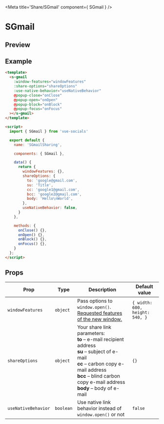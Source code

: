 
<Meta title='Share/SGmail' component={ SGmail } />

<style>{`
  .custom-preview .base-canvas {
    height: auto;
  }
`}</style>

# SGmail

## Preview

<Preview className="custom-preview">
  <Story id='share-sgmail--default' />
</Preview>

## Example

```html
<template>
  <s-gmail
    :window-features="windowFeatures"
    :share-options="shareOptions"
    :use-native-behavior="useNativeBehavior"
    @popup-close="onClose"
    @popup-open="onOpen"
    @popup-block="onBlock"
    @popup-focus="onFocus"
  ></s-gmail>
</template>

<script>
  import { SGmail } from 'vue-socials'

  export default {
    name: 'SGmailSharing',

    components: { SGmail },

    data() {
      return {
        windowFeatures: {},
        shareOptions: {
          to: 'google@gmail.com',
          su: 'Title',
          cc: 'google1@gmail.com',
          bcc: 'google2@gmail.com',
          body: 'Hello\nWorld',
        },
        useNativeBehavior: false,
      }
    },

    methods: {
      onClose() {},
      onOpen() {},
      onBlock() {},
      onFocus() {},
    }
  };
</script>
```

## Props

| Prop | Type | Description | Default value |
| ------ | ------ | ------ | ------ |
`windowFeatures` | `object` | Pass options to `window.open()`. [Requested features of the new window.](https://developer.mozilla.org/en-US/docs/Web/API/Window/open#window_features) | `{ width: 600, height: 540, }`
`shareOptions` | `object` | Your share link parameters: <br /> **to** – e-mail recipient address <br /> **su** – subject of e-mail <br /> **cc** – carbon copy e-mail address <br />  **bcc** – blind carbon copy e-mail address <br />  **body** – body of e-mail <br /> | `{}`
`useNativeBehavior` | `boolean` | Use native link behavior instead of `window.open()` or not | `false`
